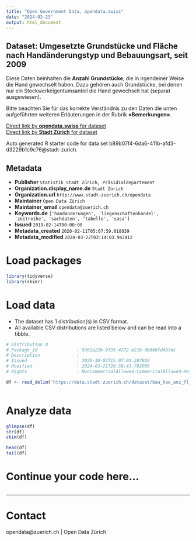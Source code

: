 ```yaml
---
title: "Open Government Data, opendata.swiss"
date: "2024-03-23"
output: html_document
---
```


## Dataset: Umgesetzte Grundstücke und Fläche nach Handänderungstyp und Bebauungsart, seit 2009


Diese Daten beinhalten die **Anzahl Grundstücke**, die in irgendeiner Weise die Hand gewechselt haben. Dazu gehören auch Grundstücke, bei denen nur ein Stockwerkeigentumsanteil die Hand gewechselt hat (separat ausgewiesen).

Bitte beachten Sie für das korrekte Verständnis zu den Daten die unten aufgeführten weiteren Erläuterungen in der Rubrik **«Bemerkungen»**.




[Direct link by **opendata.swiss** for dataset](https://opendata.swiss/de/dataset/umgesetzte-grundstucke-und-flache-nach-handanderungstyp-und-bebauungsart-seit-2009)<br>
[Direct link by **Stadt Zürich** for dataset](https://data.stadt-zuerich.ch/dataset/bau_hae_anz_fl_haeart_bebart_seit2009_od5111)

Auto generated R starter code for data set b89b07f4-6da6-411b-afd3-d3229b1c9c76@stadt-zurich.

## Metadata

- **Publisher** `Statistik Stadt Zürich, Präsidialdepartement`
- **Organization.display_name.de** `Stadt Zürich`
- **Organization.url** `http://www.stadt-zuerich.ch/opendata`
- **Maintainer** `Open Data Zürich`
- **Maintainer_email** `opendata@zuerich.ch`
- **Keywords.de** `['handanderungen', 'liegenschaftenhandel', 'zeitreihe', 'sachdaten', 'tabelle', 'sasa']`
- **Issued** `2019-02-14T00:00:00`
- **Metadata_created** `2020-02-11T05:07:59.018939`
- **Metadata_modified** `2024-03-22T03:14:03.942412`


# Load packages

```r

library(tidyverse)
library(skimr)

```

# Load data

-   The dataset has 1 distribution(s) in CSV format.
-   All available CSV distributions are listed below and can be read into a tibble.

```r

# Distribution 0
# Package_id               : 5961a22b-9f35-4272-b216-db600fd407dc
# Description              : 
# Issued                   : 2020-10-02T15:07:04.287803
# Modified                 : 2024-03-21T20:59:43.782006
# Rights                   : NonCommercialAllowed-CommercialAllowed-ReferenceNotRequired

df <- read_delim('https://data.stadt-zuerich.ch/dataset/bau_hae_anz_fl_haeart_bebart_seit2009_od5111/download/BAU511OD5111.csv')



```

# Analyze data

```r

glimpse(df)
str(df)
skim(df)

head(df)
tail(df)

```

# Continue your code here...

```r

```

------------------------------------------------------------------------

# Contact

opendata@zuerich.ch | Open Data Zürich
